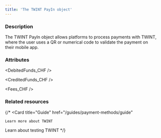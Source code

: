 ```yaml
---
title: 'The TWINT PayIn object'
---
```


  
### Description
The TWINT PayIn object allows platforms to process payments with TWINT, where the user uses a QR or numerical code to validate the payment on their mobile app.

### Attributes  

<Id />  

<Tag />  

<CreationDate />  

<AuthorId1 />  

<DebitedFunds_CHF />  

<CreditedFunds_CHF />  

<Fees_CHF />  

<Status1 />  

<ResultCode />  

<ResultMessage />  

<ExecutionDate />  

<Type />  

<Nature />  

<CreditedWalletId1 />  

<CreditedUserId />  

<PaymentType13 />

<ExecutionType />  

<ReturnURL1 />  

<RedirectURL />  

<StatementDescriptor />  


### Related resources
{/* 
<CardGroup col={2}>
  <Card
    title="Guide"
    href="/guides/payment-methods/guide"
  >
    Learn more about TWINT
  </Card>
  <Card
    title="Testing"
    href="/testing/payment-methods#twint"
  >
    Learn about testing TWINT
  </Card>
</CardGroup> */}